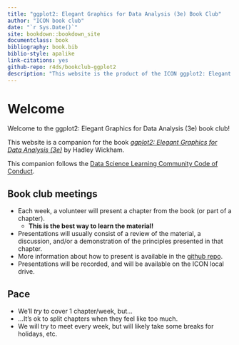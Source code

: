 ```yaml
--- 
title: "ggplot2: Elegant Graphics for Data Analysis (3e) Book Club"
author: "ICON book club"
date: "`r Sys.Date()`"
site: bookdown::bookdown_site
documentclass: book
bibliography: book.bib
biblio-style: apalike
link-citations: yes
github-repo: r4ds/bookclub-ggplot2
description: "This website is the product of the ICON ggplot2: Elegant Graphics for Data Analysis (3e)."
---
```


# Welcome {-}

Welcome to the ggplot2: Elegant Graphics for Data Analysis (3e) book club! 

This website is a companion for the book [_ggplot2: Elegant Graphics for Data Analysis (3e)_](https://ggplot2-book.org/) by Hadley Wickham.

This companion follows the [Data Science Learning Community Code of Conduct](https://dslc.io/code_of_conduct.html).

## Book club meetings {-}

- Each week, a volunteer will present a chapter from the book (or part of a chapter).
  - **This is the best way to learn the material!**
- Presentations will usually consist of a review of the material, a discussion, and/or a demonstration of the principles presented in that chapter.
- More information about how to present is available in the [github repo](https://github.com/n8thangreen/bookclub-hopr).
- Presentations will be recorded, and will be available on the ICON local drive.

## Pace {-}

- We'll _try_ to cover 1 chapter/week, but...
- ...It's ok to split chapters when they feel like too much.
- We will try to meet every week, but will likely take some breaks for holidays, etc.
